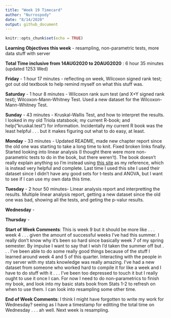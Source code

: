 ```yaml
---
title: "Week 19 Timecard"
author: "Nurrospody"
date: "8/14/2020"
output: github_document
---
```


```r
knitr::opts_chunk$set(echo = TRUE)
```

**Learning Objectives this week** - resampling, non-parametric tests, more data stuff with server

**Total Time inclusive from 14AUG2020 to 20AUG2020** : 6 hour 35 minutes (updated 1253 Wed)  

**Friday** - 1 hour 17 minutes - reflecting on week, Wilcoxon signed rank test; got out old textbook to help remind myself on what this stuff was.

**Saturday** - 1 hour 8 minutes - Wilcoxon rank sum test (and X+Y signed rank test); Wilcoxon-Mann-Whitney Test.  Used a new dataset for the Wilcoxon-Mann-Whitney Test.  

**Sunday** - 43 minutes - Kruskal-Wallis Test, and how to interpret the results.  I looked in my old Triola statsbook; my current R-book; and help("kruskal.test") for information.  Incidentally my current R book was the least helpful . . . but it makes figuring out what to do easy, at least.

**Monday** - 33 minutes - Updated README, made new chapter report since the old one was starting to take a long time to knit.  Fixed broken links finally.  
Started looking into linear analysis (I thought there were more non-parametric tests to do in the book, but there weren't).  The book doesn't really explain anything so I'm instead using [this site](https://www.scribbr.com/statistics/simple-linear-regression/) as my reference, which is instead very helpful and complete.  Last time I used this site I used their dataset since I didn't have any good sets for t-tests and ANOVA, but I want to see if I can use my own data this time.  

**Tuesday** - 2 hour 50 minutes- Linear analysis report and interpretting the results.  Multiple linear analysis report, getting a new dataset since the old one was bad, showing all the tests, and geting the p-valur results.  

**Wednesday** - 

**Thursday** - 


**Start of Week Comments**: This is week 9 but it should be more like . . . week 4 . . . given the amount of successful weeks I've had this summer.  I really don't know why it's been so hard since basically week 7 of my spring semester.  By impulse I want to say that I wish I'd taken the summer off but . . . I've been able to do some really good things because of the stuff I learned around week 4 and 5 of this quarter.  Interacting with the people in my server with my stats knowledge was really amazing.  I've had a new dataset from someone who worked hard to compile it for like a week and I have to do stuff with it . . . I've been too depressed to touch it but I really ought to use it once I can.  For now I need to do non-parametrics to finish my book, and look into my basic stats book from Stats 1-2 to refresh on when to use them.  I can look into resampling some other time.

**End of Week Comments**: I think I might have forgotten to write my work for Wednesday?  seeing as I have a timestamp for editting the total time on Wednesday . . . ah well.  Next week is resampling.